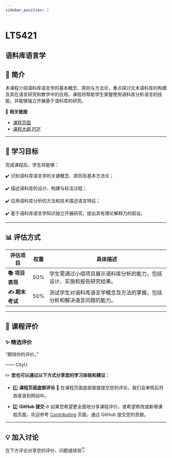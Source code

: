 ```yaml
---
sidebar_position: 1
---
```


# LT5421
## 语料库语言学

## **📘 简介**
本课程介绍语料库语言学的基本概念、原则与方法论，重点探讨文本语料库的构建及其在语言研究和教学中的应用。课程将帮助学生掌握使用语料库分析语言的技能，并能够独立开展基于语料库的研究。

🔗 **相关链接**
- [课程页面](https://www.cityu.edu.hk/catalogue/pg/202425/course/LT5421.htm)
- [课程大纲 PDF](https://www.cityu.edu.hk/catalogue/pg/202425/course/LT5421.pdf)

---

## **🎯 学习目标**

完成课程后，学生将能够：

✔️ 识别语料库语言学的关键概念、原则及基本方法论；

✔️ 描述语料库的设计、构建与标注过程；

✔️ 应用语料库分析的方法和技术描述语言特征；

✔️ 基于语料库语言学知识独立开展研究，提出具有理论解释力的假设。

---

## **📊 评估方式**

| **评估项目**                 | **权重** | **具体描述**                                                                                     |
|-----------------------------|---------|-----------------------------------------------------------------------------------------------|
| **📚 项目表现**               | 50%     | 学生需通过小组项目展示语料库分析的能力，包括设计、实施和报告研究结果。                                      |
| **✍️ 期末考试**               | 50%     | 测试学生对语料库语言学概念及方法的掌握，包括分析和解决语言问题的能力。                                         |

---

## **💬 课程评价**

### ✨ **精选评价**
<div className={commentStyles.commentBox}>
    <p className={commentStyles.commentText}>
        “期待你的评价。”
    </p>
    <p className={commentStyles.commentAuthor}>—— CityU</p>
</div>

✏️ **您也可以通过以下方式分享您的学习体验和建议：**

- 1️⃣ **课程页面底部评论**
💬 在课程页面底部直接提交您的评论，我们会审核后将其收录到网站中。

- 2️⃣ **GitHub 提交**
🌐 如果您希望更全面地分享课程评价，或希望修改或新增课程页面，欢迎参考 [Contributing](/contributing) 页面，通过 GitHub 提交您的贡献。

---

## **💡 加入讨论**

在下方评论分享您的评价、问题或经验👇
<Utterances />
